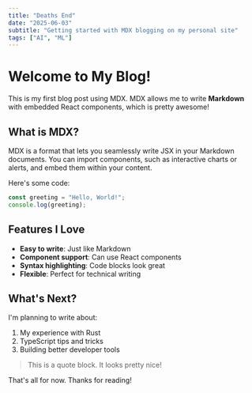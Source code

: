 ```yaml
---
title: "Deaths End"
date: "2025-06-03"
subtitle: "Getting started with MDX blogging on my personal site"
tags: ["AI", "ML"]
---
```


# Welcome to My Blog!

This is my first blog post using MDX. MDX allows me to write **Markdown** with embedded React components, which is pretty awesome!

## What is MDX?

MDX is a format that lets you seamlessly write JSX in your Markdown documents. You can import components, such as interactive charts or alerts, and embed them within your content.

Here's some code:

```javascript
const greeting = "Hello, World!";
console.log(greeting);
```

## Features I Love

- **Easy to write**: Just like Markdown
- **Component support**: Can use React components
- **Syntax highlighting**: Code blocks look great
- **Flexible**: Perfect for technical writing

## What's Next?

I'm planning to write about:

1. My experience with Rust
2. TypeScript tips and tricks
3. Building better developer tools

> This is a quote block. It looks pretty nice!

That's all for now. Thanks for reading!
